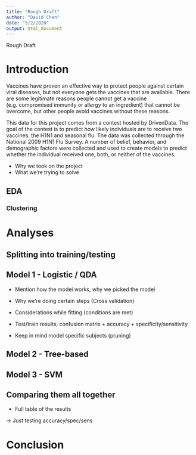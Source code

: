 ```yaml
---
title: "Rough Draft"
author: "David Chen"
date: "5/2/2020"
output: html_document
---
```


Rough Draft




# Introduction

Vaccines have proven an effective way to protect people against certain viral diseases, but not everyone gets the vaccines that are available.  There are some legitimate reasons people cannot get a vaccine (e.g. compromised immunity or allergy to an ingredient) that cannot be overcome, but other people avoid vaccines without these reasons.

This data for this project comes from a contest hosted by DrivenData.  The goal of the contest is to predict how likely individuals are to receive two vaccines: the H1N1 and seasonal flu.  The data was collected through the National 2009 H1N1 Flu Survey.  A number of belief, behavior, and demographic factors were collected and used to create models to predict whether the individual received one, both, or neither of the vaccines.


+ Why we took on the project
+ What we're trying to solve 



## EDA 





### Clustering



# Analyses

## Splitting into training/testing


## Model 1 - Logistic / QDA

+ Mention how the model works, why we picked the model

+ Why we're doing certain steps (Cross validation)

+ Considerations while fitting (conditions are met)

+ Test/train results, confusion matrix + accuracy + specificity/sensitivity


+ Keep in mind model specific subjects (pruning)


## Model 2 - Tree-based




## Model 3 - SVM




## Comparing them all together

+ Full table of the results

-> Just testing accuracy/spec/sens 


# Conclusion 
















